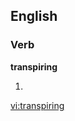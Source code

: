 ==English==

===Verb===
'''transpiring'''

# {{present participle of|[[transpire]]}}

[[vi:transpiring]]